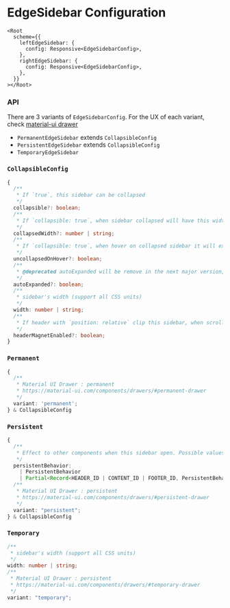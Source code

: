 
<Meta title="Layout v5/Configuration/EdgeSidebar" />

<style>{`
  .sbdocs-content {
    max-width: 720px;
  }
`}</style>

# EdgeSidebar Configuration

```tsx
<Root
  scheme={{
    leftEdgeSidebar: {
      config: Responsive<EdgeSidebarConfig>,
    },
    rightEdgeSidebar: {
      config: Responsive<EdgeSidebarConfig>,
    },
  }}
></Root>
```

### API

There are 3 variants of `EdgeSidebarConfig`. For the UX of each variant, check [material-ui drawer](https://material-ui.com/components/drawers/#drawer)

- `PermanentEdgeSidebar` extends `CollapsibleConfig`
- `PersistentEdgeSidebar` extends `CollapsibleConfig`
- `TemporaryEdgeSidebar`

### `CollapsibleConfig`

```ts
{
  /**
   * If `true`, this sidebar can be collapsed
   */
  collapsible?: boolean;
  /**
   * If `collapsible: true`, when sidebar collapsed will have this width (support all CSS units)
   */
  collapsedWidth?: number | string;
  /**
   * If `collapsible: true`, when hover on collapsed sidebar it will expand to specified `width` without affecting other components.
   */
  uncollapsedOnHover?: boolean;
  /**
   * @deprecated autoExpanded will be remove in the next major version, use 'uncollapsedOnHover' instead
   */
  autoExpanded?: boolean;
  /**
   * sidebar's width (support all CSS units)
   */
  width: number | string;
  /**
   * If header with `position: relative` clip this sidebar, when scroll the page will cause this sidebar to stick with header
   */
  headerMagnetEnabled?: boolean;
}
```

### `Permanent`

```ts
{
  /**
   * Material UI Drawer : permanent
   * https://material-ui.com/components/drawers/#permanent-drawer
   */
  variant: 'permanent';
} & CollapsibleConfig
```

### `Persistent`

```ts
{
  /**
   * Effect to other components when this sidebar open. Possible values are 'fit' | 'flexible' | 'none'
   */
  persistentBehavior:
    | PersistentBehavior
    | Partial<Record<HEADER_ID | CONTENT_ID | FOOTER_ID, PersistentBehavior>>;
  /**
   * Material UI Drawer : persistent
   * https://material-ui.com/components/drawers/#persistent-drawer
   */
  variant: "persistent";
} & CollapsibleConfig
```

### `Temporary`

```ts
/**
 * sidebar's width (support all CSS units)
 */
width: number | string;
/**
 * Material UI Drawer : persistent
 * https://material-ui.com/components/drawers/#temporary-drawer
 */
variant: "temporary";
```
